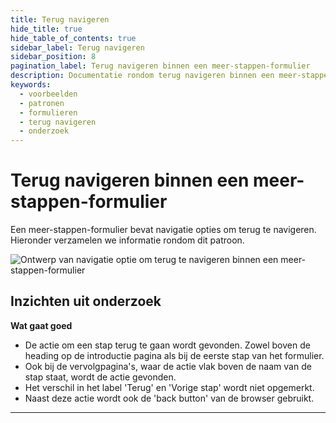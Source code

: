```yaml
---
title: Terug navigeren
hide_title: true
hide_table_of_contents: true
sidebar_label: Terug navigeren
sidebar_position: 8
pagination_label: Terug navigeren binnen een meer-stappen-formulier
description: Documentatie rondom terug navigeren binnen een meer-stappen-formulier
keywords:
  - voorbeelden
  - patronen
  - formulieren
  - terug navigeren
  - onderzoek
---
```



# Terug navigeren binnen een meer-stappen-formulier

Een meer-stappen-formulier bevat navigatie opties om terug te navigeren. Hieronder verzamelen we informatie rondom dit patroon.

![Ontwerp van navigatie optie om terug te navigeren binnen een meer-stappen-formulier](https://raw.githubusercontent.com/nl-design-system/documentatie/assets/voorbeeld_formulier_terug.png)

## Inzichten uit onderzoek

**Wat gaat goed**

- De actie om een stap terug te gaan wordt gevonden. Zowel boven de heading op de introductie pagina als bij de eerste stap van het formulier.
- Ook bij de vervolgpagina's, waar de actie vlak boven de naam van de stap staat, wordt de actie gevonden.
- Het verschil in het label 'Terug' en 'Vorige stap' wordt niet opgemerkt.
- Naast deze actie wordt ook de 'back button' van de browser gebruikt.

<VideoPlayer videoId="LpOIsTSc8XI" />

<ResearchInfo />

---

<PatternFooterInfo />
